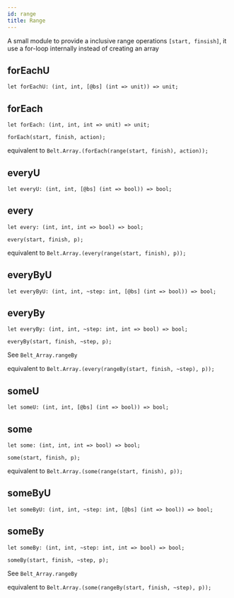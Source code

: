 ```yaml
---
id: range
title: Range
---
```


A small module to provide a inclusive range operations `[start, finsish]`, it use a for-loop internally instead of creating an array

## forEachU

```
let forEachU: (int, int, [@bs] (int => unit)) => unit;
```

## forEach

```
let forEach: (int, int, int => unit) => unit;
```

`forEach(start, finish, action);`

equivalent to `Belt.Array.(forEach(range(start, finish), action));`

## everyU

```
let everyU: (int, int, [@bs] (int => bool)) => bool;
```

## every

```
let every: (int, int, int => bool) => bool;
```

`every(start, finish, p);`

equivalent to `Belt.Array.(every(range(start, finish), p));`

## everyByU

```
let everyByU: (int, int, ~step: int, [@bs] (int => bool)) => bool;
```

## everyBy

```
let everyBy: (int, int, ~step: int, int => bool) => bool;
```

`everyBy(start, finish, ~step, p);`

See `Belt_Array.rangeBy`

equivalent to `Belt.Array.(every(rangeBy(start, finish, ~step), p));`

## someU

```
let someU: (int, int, [@bs] (int => bool)) => bool;
```

## some

```
let some: (int, int, int => bool) => bool;
```

`some(start, finish, p);`

equivalent to `Belt.Array.(some(range(start, finish), p));`

## someByU

```
let someByU: (int, int, ~step: int, [@bs] (int => bool)) => bool;
```

## someBy

```
let someBy: (int, int, ~step: int, int => bool) => bool;
```

`someBy(start, finish, ~step, p);`

See `Belt_Array.rangeBy`

equivalent to `Belt.Array.(some(rangeBy(start, finish, ~step), p));`
